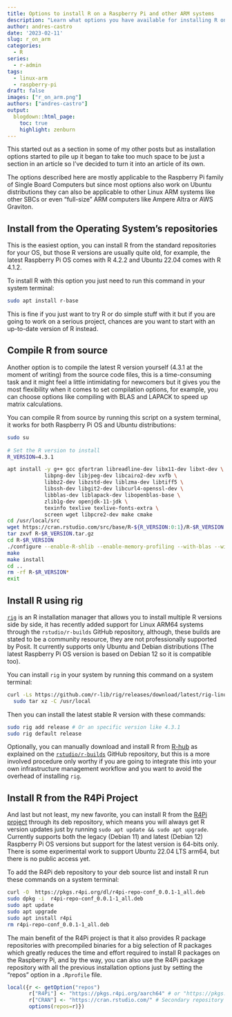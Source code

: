 ```yaml
---
title: Options to install R on a Raspberry Pi and other ARM systems
description: "Learn what options you have available for installing R on the Raspberry Pi SBC and other ARM systems."
author: andres-castro
date: '2023-02-11'
slug: r_on_arm
categories:
  - R
series: 
  - r-admin
tags:
  - linux-arm
  - raspberry-pi
draft: false
images: ["r_on_arm.png"]
authors: ["andres-castro"]
output:
  blogdown::html_page:
    toc: true
    highlight: zenburn
---
```


This started out as a section in some of my other posts but as installation options started to pile up it began to take too much space to be just a section in an article so I've decided to turn it into an article of its own.

The options described here are mostly applicable to the Raspberry Pi family of Single Board Computers but since most options also work on Ubuntu distributions they can also be applicable to other Linux ARM systems like other SBCs or even "full-size" ARM computers like Ampere Altra or AWS Graviton.

## Install from the Operating System's repositories

This is the easiest option, you can install R from the standard repositories for your OS, but those R versions are usually quite old, for example, the latest Raspberry Pi OS comes with R 4.2.2 and Ubuntu 22.04 comes with R 4.1.2. 

To install R with this option you just need to run this command in your system terminal:

```bash
sudo apt install r-base
```

This is fine if you just want to try R or do simple stuff with it but if you are going to work on a serious project, chances are you want to start with an up-to-date version of R instead.

## Compile R from source

Another option is to compile the latest R version yourself (4.3.1 at the moment of writing) from the source code files, this is a time-consuming task and it might feel a little intimidating for newcomers but it gives you the most flexibility when it comes to set compilation options, for example, you can choose options like compiling with BLAS and LAPACK to speed up matrix calculations.

You can compile R from source by running this script on a system terminal, it works for both Raspberry Pi OS and Ubuntu distributions:

```bash
sudo su
    
# Set the R version to install
R_VERSION=4.3.1

apt install -y g++ gcc gfortran libreadline-dev libx11-dev libxt-dev \
            libpng-dev libjpeg-dev libcairo2-dev xvfb \
            libbz2-dev libzstd-dev liblzma-dev libtiff5 \
            libssh-dev libgit2-dev libcurl4-openssl-dev \
            libblas-dev liblapack-dev libopenblas-base \
            zlib1g-dev openjdk-11-jdk \
            texinfo texlive texlive-fonts-extra \
            screen wget libpcre2-dev make cmake
cd /usr/local/src
wget https://cran.rstudio.com/src/base/R-${R_VERSION:0:1}/R-$R_VERSION.tar.gz
tar zxvf R-$R_VERSION.tar.gz
cd R-$R_VERSION
./configure --enable-R-shlib --enable-memory-profiling --with-blas --with-lapack #BLAS and LAPACK are optional
make
make install
cd ..
rm -rf R-$R_VERSION*
exit
```

## Install R using rig

[`rig`](https://github.com/r-lib/rig) is an R installation manager that allows you to install multiple R versions side by side, it has recently added support for Linux ARM64 systems through the `rstudio/r-builds` GitHub repository, although, these builds are stated to be a community resource, they are not professionally supported by Posit. It currently supports only Ubuntu and Debian distributions (The latest Raspberry Pi OS version is based on Debian 12 so it is compatible too).

You can install `rig` in your system by running this command on a system terminal:

```bash
curl -Ls https://github.com/r-lib/rig/releases/download/latest/rig-linux-arm64-latest.tar.gz |
  sudo tar xz -C /usr/local
```

Then you can install the latest stable R version with these commands:

```bash
sudo rig add release # Or an specific version like 4.3.1
sudo rig default release
```

Optionally, you can manually download and install R from [R-hub](https://github.com/r-hub/R/releases) as explained on the [`rstudio/r-builds`](https://github.com/rstudio/r-builds) GitHub repository, but this is a more involved procedure only worthy if you are going to integrate this into your own infrastructure management workflow and you want to avoid the overhead of installing `rig`.

## Install R from the R4Pi Project

And last but not least, my new favorite, you can install R from the [R4Pi project](https://r4pi.org/ "R for the Raspberry Pi") through its deb repository, which means you will always get R version updates just by running `sudo apt update && sudo apt upgrade`. Currently supports both the legacy (Debian 11) and latest (Debian 12) Raspberry Pi OS versions but support for the latest version is 64-bits only. There is some experimental work to support Ubuntu 22.04 LTS arm64, but there is no public access yet.

To add the R4Pi deb repository to your deb source list and install R run these commands on a system terminal:

```bash
curl -O  https://pkgs.r4pi.org/dl/r4pi-repo-conf_0.0.1-1_all.deb
sudo dpkg -i  r4pi-repo-conf_0.0.1-1_all.deb
sudo apt update
sudo apt upgrade
sudo apt install r4pi
rm r4pi-repo-conf_0.0.1-1_all.deb
```

The main benefit of the R4Pi project is that it also provides R package repositories with precompiled binaries for a big selection of R packages which greatly reduces the time and effort required to install R packages on the Raspberry Pi, and by the way, you can also use the R4Pi package repository with all the previous installation options just by setting the "repos" option in a `.Rprofile` file.

```r
local({r <- getOption("repos")
       r["R4Pi"] <- "https://pkgs.r4pi.org/aarch64" # or "https://pkgs.r4pi.org/" for 32-bit systems
       r["CRAN"] <- "https://cran.rstudio.com/" # Secondary repository for when no binary is available
       options(repos=r)})
```

